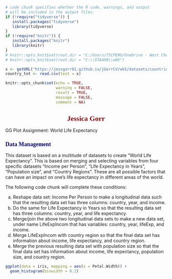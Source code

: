<style type="text/css">

/* Table of content - navigation */
div#TOC li {
    list-style:none;
    background-color:skyblue;
    background-image:none;
    background-repeat:none;
    background-position:0;
    font-family: Arial, Helvetica, sans-serif;
    color: darkred;
}

h1.title {
  font-size: 24px;
  color: DarkRed;
  text-align: center;
}

h4.author { /* Header 4 - and the author and data headers use this too  */
    font-size: 18px;
  font-family: "Times New Roman", Times, serif;
  color: DarkRed;
  text-align: center;
}
h4.date { /* Header 4 - and the author and data headers use this too  */
  font-size: 18px;
  font-family: "Times New Roman", Times, serif;
  color: DarkBlue;
  text-align: center;
}
h1 { /* Header 3 - and the author and data headers use this too  */
    font-size: 22px;
    font-family: "Times New Roman", Times, serif;
    color: darkred;
    text-align: center;
}
h2 { /* Header 3 - and the author and data headers use this too  */
    font-size: 18px;
    font-family: "Times New Roman", Times, serif;
    color: navy;
    text-align: left;
}

h3 { /* Header 3 - and the author and data headers use this too  */
    font-size: 15px;
    font-family: "Times New Roman", Times, serif;
    color: navy;
    text-align: left;
}

h4 { /* Header 4 - and the author and data headers use this too  */
    font-size: 18px;
    font-family: "Times New Roman", Times, serif;
    color: darkred;
    text-align: left;
}
</style>

```{r setup, include=FALSE}
# code chunk specifies whether the R code, warnings, and output 
# will be included in the output files.
if (!require("tidyverse")) {
   install.packages("tidyverse")
   library(tidyverse)
}
if (!require("knitr")) {
   install.packages("knitr")
   library(knitr)
}
# knitr::opts_knit$set(root.dir = "C:/Users/75CPENG/OneDrive - West Chester University of PA/Documents")
# knitr::opts_knit$set(root.dir = "C:\\STA490\\w05")

x <- getURL("https://jessgorr01.github.io/jGorrCV/wk5/datasets/countries_total.csv")
country_tot <- read.csv(text = x)

knitr::opts_chunk$set(echo = TRUE,       
                      warning = FALSE,   
                      result = TRUE,   
                      message = FALSE,
                      comment = NA)
```

# Jessica Gorr

GG Plot Assignment: World Life Expectancy

## Data Management

This dataset is based on a multitude of datasets to create "World Life Expectancy". This is based on merging and selecting variables from four specific datasets "Income per Person", "Life Expectancy in Years", "Population size", and "Country Regions". These are all possible factors that can have an impact on one's life expectancy in different areas of the world.


The following code chunk will complete these conditions:

a. Reshape data set: Income Per Person to make a longitudinal data such that the         resulting data set has three columns: country, year, and income.
b. Do the same for Life Expectancy in Years so that the resulting data set has three     columns: country, year, and life expectancy.
c. Merge/join the above two longitudinal data sets to make a new data set, under name     LifeExpIncom that has variables: country, year, lifeExp, and income.
d. Merge LifeExpIncom with country region so that the final data set has information     about income, life expectancy, and country region.
e. Merge the previous resulting data set with population size so that the final data     set has information about income, life expectancy, population size, and country        region. 

```{r, fig.align='center'}
ggplot(data = iris, mapping = aes(x = Petal.Width)) +
  geom_histogram(binwidth = 0.2)
```